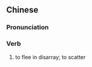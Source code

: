 {{also|奔溃}}
==Chinese==
{{zh-forms|s=奔溃}}

===Pronunciation===
{{zh-pron
|m=bēnkuì
|cat=v
}}

===Verb===
{{zh-verb}}

# {{lb|zh|literary}} to flee in disarray; to scatter